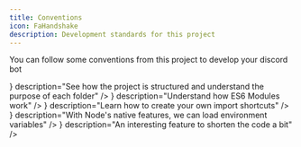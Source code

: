 ```yaml
---
title: Conventions
icon: FaHandshake
description: Development standards for this project
---
```


You can follow some conventions from this project to develop your discord bot

<Cards>
  <Card
    href="/docs/discord/conventions/structure"
    title="Structure"
    icon={<icons.FaFolder/>}
    description="See how the project is structured and understand the purpose of each folder"
  />
  <Card
    href="/docs/discord/conventions/es6"
    title="ES6 Modules"
    icon={<icons.FaNodeJs/>}
    description="Understand how ES6 Modules work"
  />
  <Card
    href="/docs/discord/conventions/imports"
    title="Imports"
    icon={<icons.FaFileImport/>}
    description="Learn how to create your own import shortcuts"
  />
  <Card
    href="/docs/discord/conventions/env"
    title="Env"
    icon={<icons.FaKey/>}
    description="With Node's native features, we can load environment variables"
  />
  <Card
    href="/docs/discord/conventions/global"
    title="Global"
    icon={<icons.FaGlobe/>}
    description="An interesting feature to shorten the code a bit"
  />
</Cards>
